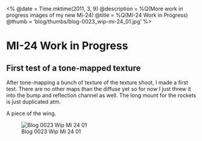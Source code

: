<%
  @date = Time.mktime(2011, 3, 9)
  @description = %Q(More work in progress images of my new Mi-24)
  @title = %Q(MI-24 Work in Progress)
  @thumb = 'blog/thumbs/blog-0023_wip-mi-24_01.jpg'
%>

MI-24 Work in Progress
======================

First test of a tone-mapped texture
-----------------------------------

After tone-mapping a bunch of texture of the texture shoot, I made a first test. There are no other maps than the diffuse yet so for now I just threw it into the bump and reflection channel as well. The long mount for the rockets is just duplicated atm.

A piece of the wing.

![Blog 0023 Wip Mi 24 01](/images/blog/blog-0023_wip-mi-24_01.jpg)

